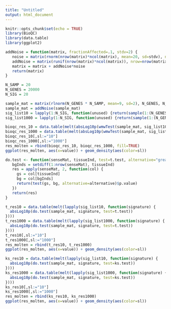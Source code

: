 ```yaml
---
title: "Untitled"
output: html_document
---
```


```r
knitr::opts_chunk$set(echo = TRUE)
library(BioQC)
library(data.table)
library(ggplot2)
```

```r
addNoise = function(matrix, fractionAffected=.1, stdv=2) {
   noise = matrix(rnorm(nrow(matrix)*ncol(matrix), mean=20, sd=stdv), nrow=nrow(matrix), byrow=FALSE)
   addNoise = matrix(runif(nrow(matrix)*ncol(matrix)), nrow=nrow(matrix), byrow=FALSE) < fractionAffected
   matrix = matrix + addNoise*noise
   return(matrix)
}
```

```r
N_SAMP = 20
N_GENES = 20000
N_SIG = 20

sample_mat = matrix(rlnorm(N_GENES * N_SAMP, mean=9, sd=2), N_GENES, N_SAMP)
sample_mat = addNoise(sample_mat)
sig_list10 = lapply(1:N_SIG, function(unused) {return(sample(1:(N_GENES), 10))})
sig_list1000 = lapply(1:N_SIG, function(unused) {return(sample(1:(N_GENES), 1000))})

bioqc_res_10 = data.table(melt(absLog10p(wmwTest(sample_mat, sig_list10, valType="p.greater"))))
bioqc_res_1000 = data.table(melt(absLog10p(wmwTest(sample_mat, sig_list1000, valType="p.greater"))))
bioqc_res_10[,sl:="10"]
bioqc_res_1000[,sl:="1000"]
res_molten = rbind(bioqc_res_10, bioqc_res_1000, fill=TRUE)
ggplot(res_molten, aes(x=value)) + geom_density(aes(color=sl))
```


```r
do.test <- function(senseMat, tissueInd, test=t.test, alternative="greater") {
   bgInds = setdiff(1:nrow(senseMat), tissueInd)
   res = apply(senseMat, 2, function(col) {
     gs = col[tissueInd]
     bg = col[bgInds]
     return(test(gs, bg, alternative=alternative)$p.value)
   })
   return(res)
}

t_res10 = data.table(melt(lapply(sig_list10, function(signature) {
  absLog10p(do.test(sample_mat, signature, test=t.test))
})))
t_res1000 = data.table(melt(lapply(sig_list1000, function(signature) {
  absLog10p(do.test(sample_mat, signature, test=t.test))
})))
t_res10[,sl:="10"]
t_res1000[,sl:="1000"]
res_molten = rbind(t_res10, t_res1000)
ggplot(res_molten, aes(x=value)) + geom_density(aes(color=sl))

```

```r

ks_res10 = data.table(melt(lapply(sig_list10, function(signature) {
  absLog10p(do.test(sample_mat, signature, test=ks.test))
})))
ks_res1000 = data.table(melt(lapply(sig_list1000, function(signature) {
  absLog10p(do.test(sample_mat, signature, test=ks.test))
})))
ks_res10[,sl:="10"]
ks_res1000[,sl:="1000"]
res_molten = rbind(ks_res10, ks_res1000)
ggplot(res_molten, aes(x=value)) + geom_density(aes(color=sl))

```